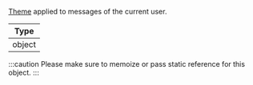 [Theme](/reactnative/customization/theming/) applied to messages of the current user. 

| Type   |
| ------ |
| object |

:::caution
Please make sure to memoize or pass static reference for this object.
:::